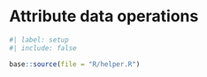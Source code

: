 # Attribute data operations {#sec-chap03}


```r
#| label: setup
#| include: false

base::source(file = "R/helper.R")

```


